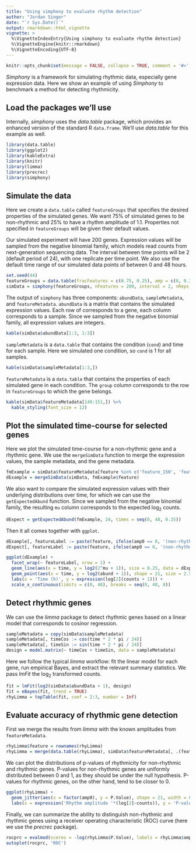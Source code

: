 ```yaml
---
title: "Using simphony to evaluate rhythm detection"
author: "Jordan Singer"
date: "`r Sys.Date()`"
output: rmarkdown::html_vignette
vignette: >
  %\VignetteIndexEntry{Using simphony to evaluate rhythm detection}
  %\VignetteEngine{knitr::rmarkdown}
  %\VignetteEncoding{UTF-8}
---
```


```r
knitr::opts_chunk$set(message = FALSE, collapse = TRUE, comment = '#>', fig.retina = 2)
```

*Simphony* is a framework for simulating rhythmic data, especially gene expression data. Here we show an example of using *Simphony* to benchmark a method for detecting rhythmicity.

## Load the packages we'll use

Internally, *simphony* uses the *data.table* package, which provides an enhanced version of the standard R `data.frame`. We'll use *data.table* for this example as well.
```r
library(data.table)
library(ggplot2)
library(kableExtra)
library(knitr)
library(limma)
library(precrec)
library(simphony)
```

## Simulate the data

Here we create a `data.table` called `featureGroups` that specifies the desired properties of the simulated genes. We want 75% of simulated genes to be non-rhythmic and 25% to have a rhythm amplitude of 1.1. Properties not specified in `featureGroups` will be given their default values.

Our simulated experiment will have 200 genes. Expression values will be sampled from the negative binomial family, which models read counts from next-generation sequencing data. The interval between time points will be 2 (default period of 24), with one replicate per time point. We also use the default time range of our simulated data points of between 0 and 48 hours.
```r
set.seed(44)
featureGroups = data.table(fracFeatures = c(0.75, 0.25), amp = c(0, 0.3))
simData = simphony(featureGroups, nFeatures = 200, interval = 2, nReps = 1, family = 'negbinom')
```

The output of `simphony` has three components: `abundData`, `sampleMetadata`, and `featureMetadata`. `abundData` is a matrix that contains the simulated expression values. Each row of corresponds to a gene, each column corresponds to a sample. Since we sampled from the negative binomial family, all expression values are integers.
```r
kable(simData$abundData[1:3, 1:3])
```

`sampleMetadata` is a `data.table` that contains the condition (`cond`) and time for each sample. Here we simulated one condition, so `cond` is 1 for all samples.
```r
kable(simData$sampleMetadata[1:3,])
```

`featureMetadata` is a `data.table` that contains the properties of each simulated gene in each condition. The `group` column corresponds to the row in `featureGroups` to which the gene belongs.
```r
kable(simData$featureMetadata[149:151,]) %>%
  kable_styling(font_size = 12)
```

## Plot the simulated time-course for selected genes

Here we plot the simulated time-course for a non-rhythmic gene and a rhythmic gene. We use the `mergeSimData` function to merge the expression values, the sample metadata, and the gene metadata.
```r
fmExample = simData$featureMetadata[feature %in% c('feature_150', 'feature_151')]
dExample = mergeSimData(simData, fmExample$feature)
```

We also want to compare the simulated expression values with their underlying distributions over time, for which we can use the `getExpectedAbund` function. Since we sampled from the negative binomial family, the resulting `mu` column corresponds to the expected log~2~ counts.
```r
dExpect = getExpectedAbund(fmExample, 24, times = seq(0, 48, 0.25))
```

Then it all comes together with `ggplot`.
```r
dExample[, featureLabel := paste(feature, ifelse(amp0 == 0, '(non-rhythmic)', '(rhythmic)'))]
dExpect[, featureLabel := paste(feature, ifelse(amp0 == 0, '(non-rhythmic)', '(rhythmic)'))]

ggplot(dExample) +
  facet_wrap(~ featureLabel, nrow = 1) +
  geom_line(aes(x = time, y = log2(2^mu + 1)), size = 0.25, data = dExpect) +
  geom_point(aes(x = time, y = log2(abund + 1)), shape = 21, size = 2.5) +
  labs(x = 'Time (h)', y = expression(log[2](counts + 1))) +
  scale_x_continuous(limits = c(0, 48), breaks = seq(0, 48, 8))
```

## Detect rhythmic genes

We can use the *limma* package to detect rhythmic genes based on a linear model that corresponds to cosinor regression. 
```r
sampleMetadata = copy(simData$sampleMetadata)
sampleMetadata[, timeCos := cos(time * 2 * pi / 24)]
sampleMetadata[, timeSin := sin(time * 2 * pi / 24)]
design = model.matrix(~ timeCos + timeSin, data = sampleMetadata)
```

Here we follow the typical *limma* workflow: fit the linear model for each gene, run empirical Bayes, and extract the relevant summary statistics. We pass *lmFit* the log~2~ transformed counts.
```r
fit = lmFit(log2(simData$abundData + 1), design)
fit = eBayes(fit, trend = TRUE)
rhyLimma = topTable(fit, coef = 2:3, number = Inf)
```

## Evaluate accuracy of rhythmic gene detection

First we merge the results from *limma* with the known amplitudes from `featureMetadata`.
```r
rhyLimma$feature = rownames(rhyLimma)
rhyLimma = merge(data.table(rhyLimma), simData$featureMetadata[, .(feature, amp0)], by = 'feature')
```

We can plot the distributions of p-values of rhythmicity for non-rhythmic and rhythmic genes. P-values for non-rhythmic genes are uniformly distributed between 0 and 1, as they should be under the null hypothesis. P-values for rhythmic genes, on the other hand, tend to be closer to 0.
```r
ggplot(rhyLimma) +
  geom_jitter(aes(x = factor(amp0), y = P.Value), shape = 21, width = 0.2) +
  labs(x = expression('Rhythm amplitude '*(log[2]~counts)), y = 'P-value of rhythmicity')
```

Finally, we can summarize the ability to distinguish non-rhythmic and rhythmic genes using a receiver operating characteristic (ROC) curve (here we use the *precrec* package).
```r
rocprc = evalmod(scores = -log(rhyLimma$P.Value), labels = rhyLimma$amp0 > 0)
autoplot(rocprc, 'ROC')
```
